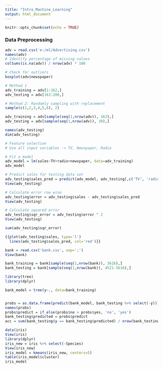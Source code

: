 ---
title: "Intro_Machine_Learning"
output: html_document
---

```{r setup, include=FALSE}
knitr::opts_chunk$set(echo = TRUE)
```

### Data Preprocessing
```{r}
adv = read.csv('e:/ml/Advertising.csv')
names(adv)
# Identify percentage of missing values
colSums(is.na(adv)) / nrow(adv) * 100

# Check for outliers
boxplot(adv$newspaper)

# Method 1
adv_training = adv[1:162,]
adv_testing = adv[163:200,]

# Method 2: Randomly sampling with replacement
sample(c(1,2,3,4,5,6), 2)

adv_training = adv[sample(seq(1,nrow(adv)), 162),]
adv_testing = adv[sample(seq(1,nrow(adv)), 38),]

names(adv_testing)
dim(adv_testing)

# Feature selection
# Use all input variables -> TV, Newspaper, Radio

# Fit a model
adv_model = lm(sales~TV+radio+newspaper, data=adv_training)
adv_model

# Predict sales for testing data set
adv_testing$sales_pred = predict(adv_model, adv_testing[,c('TV', 'radio', 'newspaper')])
View(adv_testing)

# Calculate error row wise
adv_testing$error = adv_testing$sales - adv_testing$sales_pred
View(adv_testing)

# Calculate squared error
adv_testing$sqr_error = adv_testing$error ^ 2
View(adv_testing)

sum(adv_testing$sqr_error)  

{{plot(adv_testing$sales, type='l')
  lines(adv_testing$sales_pred, col='red')}}
```

```{r}
bank = read.csv('bank.csv', sep=';')
View(bank)

bank_training = bank[sample(seq(1,nrow(bank)), 3616),]
bank_testing = bank[sample(seq(1,nrow(bank)), 4521-3616),]

library(tree)
library(dplyr)

bank_model = tree(y~., data=bank_training)


probs = as.data.frame(predict(bank_model, bank_testing %>% select(-y)))
names(probs)
probs$predict = if_else(probs$no > probs$yes, 'no', 'yes')
bank_testing$predicted = probs$predict
acc = sum(bank_testing$y == bank_testing$predicted) / nrow(bank_testing) * 100
```



```{r}
data(iris)
View(iris)
library(dplyr)
iris_new = iris %>% select(-Species)
View(iris_new)
iris_model = kmeans(iris_new, centers=5)
table(iris_model$cluster)
iris_model
```



